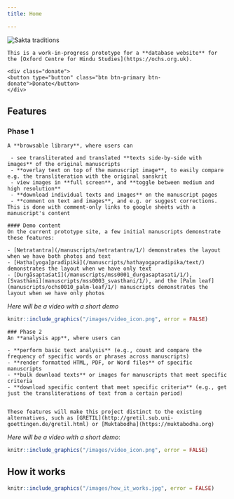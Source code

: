 ```yaml
---
title: Home

---
```


<div class="row front-page-top">

<div class="col-lg-2 col-md-3 d-none d-md-block">
<img alt="Sakta traditions" src="/images/FIG002.jpg" class="img-fluid featured-work-graphic"/>
</div>

<div class="col-lg-10 col-md-9">
<div class="row">

```block
This is a work-in-progress prototype for a **database website** for the [Oxford Centre for Hindu Studies](https://ochs.org.uk).
```

```block
<div class="donate">
<button type="button" class="btn btn-primary btn-donate">Donate</button>
</div>
```

<!-- end row -->
</div>

:::: {.row}
::: {.col-sm-12}
## Features
### Phase 1
:::
::::

<div class="row">
```block
A **browsable library**, where users can

 - see transliterated and translated **texts side-by-side with images** of the original manuscripts
 - **overlay text on top of the manuscript image**, to easily compare e.g. the transliteration with the original sanskrit
 - view images in **full screen**, and **toggle between medium and high resolution**
 - **download individual texts and images** on the manuscript pages
 - **comment on text and images**, and e.g. or suggest corrections. This is done with comment-only links to google sheets with a manuscript's content

#### Demo content
On the current prototype site, a few initial manuscripts demonstrate these features:

- [Netratantra](/manuscripts/netratantra/1/) demonstrates the layout when we have both photos and text
- [Haṭha[yoga]pradīpikā](/manuscripts/hathayogapradipika/text/) demonstrates the layout when we have only text
- [Durgāsaptaśatī](/manuscripts/mss0001_durgasaptasati/1/), [Svasthānī](manuscripts/mss0003_svasthani/1/), and the [Palm leaf](manuscripts/ochs0010_palm-leaf/1/) manuscripts demonstrates the layout when we have only photos
```


::: {.col-lg-3 .col-md-3 .col-sm-6 .demo-placeholder} 
<!-- <div class='embed-responsive embed-responsive-16by9'> -->
<!-- <iframe class='embed-responsive-item featured-work-graphic' src='https://www.youtube.com/embed/t0etTh6FRlw' allowfullscreen></iframe> -->
<!-- </div> -->
*Here will be a video with a short demo*
```r
knitr::include_graphics("/images/video_icon.png", error = FALSE)
```
:::


<!-- end row -->
</div>

<div class="row">
```block
### Phase 2
An **analysis app**, where users can

- **perform basic text analysis** (e.g., count and compare the frequency of specific words or phrases across manuscripts)
- **render formatted HTML, PDF, or Word files** of specific manuscripts
- **bulk download texts** or images for manuscripts that meet specific criteria
- **download specific content that meet specific criteria** (e.g., get just the transliterations of text from a certain period)


These features will make this project distinct to the existing alternatives, such as [GRETIL](http://gretil.sub.uni-goettingen.de/gretil.html) or [Muktabodha](https://muktabodha.org)
```

::: {.col-lg-3 .col-md-3 .col-sm-6 .demo-placeholder}
<!-- <div class='embed-responsive embed-responsive-16by9'> -->
<!-- <iframe class='embed-responsive-item featured-work-graphic' src='https://www.youtube.com/embed/t0etTh6FRlw' allowfullscreen></iframe> -->
<!-- </div> -->
*Here will be a video with a short demo*:
```r
knitr::include_graphics("/images/video_icon.png", error = FALSE)
```
:::

</div>

<div class="front-page-how-it-works">
## How it works

<div class="row">
<div class="col-sm-12">
```r
knitr::include_graphics("/images/how_it_works.jpg", error = FALSE)
```
</div>
</div>

</div>



</div>


</div>

 